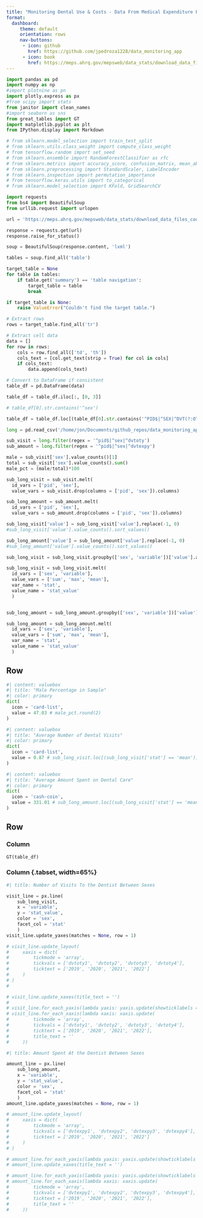 ```yaml
---
title: "Monitoring Dental Use & Costs - Data From Medical Expenditure Panel Survey"
format:
  dashboard:
     theme: default
     orientation: rows
     nav-buttons:
      - icon: github
        href: https://github.com/jpedroza1228/data_monitoring_app
      - icon: book
        href: https://meps.ahrq.gov/mepsweb/data_stats/download_data_files_codebook.jsp?PUFId=H245&sortBy=Start
---
```


```python
import pandas as pd
import numpy as np
#import plotnine as pn
import plotly.express as px
#from scipy import stats
from janitor import clean_names
#import seaborn as sns
from great_tables import GT
import matplotlib.pyplot as plt
from IPython.display import Markdown

# from sklearn.model_selection import train_test_split
# from sklearn.utils.class_weight import compute_class_weight
# from tensorflow.random import set_seed
# from sklearn.ensemble import RandomForestClassifier as rfc
# from sklearn.metrics import accuracy_score, confusion_matrix, mean_absolute_error
# from sklearn.preprocessing import StandardScaler, LabelEncoder
# from sklearn.inspection import permutation_importance
# from tensorflow.keras.utils import to_categorical
# from sklearn.model_selection import KFold, GridSearchCV
```

```python

import requests
from bs4 import BeautifulSoup
from urllib.request import urlopen

url = 'https://meps.ahrq.gov/mepsweb/data_stats/download_data_files_codebook.jsp?PUFId=H245&sortBy=Start'

response = requests.get(url)
response.raise_for_status() 

soup = BeautifulSoup(response.content, 'lxml')

tables = soup.find_all('table')

target_table = None
for table in tables:
    if table.get('summary') == 'table navigation':
        target_table = table
        break

if target_table is None:
    raise ValueError("Couldn't find the target table.")

# Extract rows
rows = target_table.find_all('tr')

# Extract cell data
data = []
for row in rows:
    cols = row.find_all(['td', 'th'])
    cols_text = [col.get_text(strip = True) for col in cols]
    if cols_text:
        data.append(cols_text)

# Convert to DataFrame if consistent
table_df = pd.DataFrame(data)

table_df = table_df.iloc[:, [0, 3]]

# table_df[0].str.contains('^sex')

table_df = table_df.loc[(table_df[0].str.contains('^PID$|^SEX|^DVT(?:OTY|EXPY)'))]

```

```python
long = pd.read_csv('/home/jon/Documents/github_repos/data_monitoring_app/panel24_long_data.csv').clean_names(case_type = 'snake')

sub_visit = long.filter(regex = '^pid$|^sex|^dvtoty')
sub_amount = long.filter(regex = '^pid$|^sex|^dvtexpy')

male = sub_visit['sex'].value_counts()[1]
total = sub_visit['sex'].value_counts().sum()
male_pct = (male/total)*100

sub_long_visit = sub_visit.melt(
  id_vars = ['pid', 'sex'],
  value_vars = sub_visit.drop(columns = ['pid', 'sex']).columns)

sub_long_amount = sub_amount.melt(
  id_vars = ['pid', 'sex'],
  value_vars = sub_amount.drop(columns = ['pid', 'sex']).columns)

sub_long_visit['value'] = sub_long_visit['value'].replace(-1, 0)
#sub_long_visit['value'].value_counts().sort_values()

sub_long_amount['value'] = sub_long_amount['value'].replace(-1, 0)
#sub_long_amount['value'].value_counts().sort_values()

sub_long_visit = sub_long_visit.groupby(['sex', 'variable'])['value'].agg(['sum', 'max', 'mean']).reset_index()

sub_long_visit = sub_long_visit.melt(
  id_vars = ['sex', 'variable'], 
  value_vars = ['sum', 'max', 'mean'],
  var_name = 'stat',
  value_name = 'stat_value'
  )


sub_long_amount = sub_long_amount.groupby(['sex', 'variable'])['value'].agg(['sum', 'max', 'mean']).reset_index()

sub_long_amount = sub_long_amount.melt(
  id_vars = ['sex', 'variable'], 
  value_vars = ['sum', 'max', 'mean'],
  var_name = 'stat',
  value_name = 'stat_value'
  )

```

## Row

```python
#| content: valuebox
#| title: "Male Percentage in Sample"
#| color: primary
dict(
  icon = 'card-list',
  value = 47.03 # male_pct.round(2)
)
```

```python
#| content: valuebox
#| title: "Average Number of Dental Visits"
#| color: primary
dict(
  icon = 'card-list',
  value = 0.87 # sub_long_visit.loc[(sub_long_visit['stat'] == 'mean')]['stat_value'].mean().round(2)
)
```

```python
#| content: valuebox
#| title: "Average Amount Spent on Dental Care"
#| color: primary
dict(
  icon = 'cash-coin',
  value = 331.01 # sub_long_amount.loc[(sub_long_visit['stat'] == 'mean')]['stat_value'].mean().round(2)
)
```

## Row 

### Column {width=35%}

```python
GT(table_df)
```

### Column {.tabset, width=65%}

```python
#| title: Number of Visits To the Dentist Between Sexes

visit_line = px.line(
    sub_long_visit, 
    x = 'variable', 
    y = 'stat_value',
    color = 'sex',
    facet_col = 'stat'
    )
visit_line.update_yaxes(matches = None, row = 1)

# visit_line.update_layout(
#     xaxis = dict(
#         tickmode = 'array',
#         tickvals = ['dvtoty1', 'dvtoty2', 'dvtoty3', 'dvtoty4'],
#         ticktext = ['2019', '2020', '2021', '2022']
#     )
# )
# 

# visit_line.update_xaxes(title_text = '')
# 
# visit_line.for_each_yaxis(lambda yaxis: yaxis.update(showticklabels = True, matches = None))
# visit_line.for_each_xaxis(lambda xaxis: xaxis.update(
#         tickmode = 'array',
#         tickvals = ['dvtoty1', 'dvtoty2', 'dvtoty3', 'dvtoty4'],
#         ticktext = ['2019', '2020', '2021', '2022'],
#         title_text = ''
#     ))
```

```python
#| title: Amount Spent At the Dentist Between Sexes

amount_line = px.line(
    sub_long_amount, 
    x = 'variable', 
    y = 'stat_value',
    color = 'sex',
    facet_col = 'stat'
    )
amount_line.update_yaxes(matches = None, row = 1)

# amount_line.update_layout(
#     xaxis = dict(
#         tickmode = 'array',
#         tickvals = ['dvtexpy1', 'dvtexpy2', 'dvtexpy3', 'dvtexpy4'],
#         ticktext = ['2019', '2020', '2021', '2022']
#     )
# )

# amount_line.for_each_yaxis(lambda yaxis: yaxis.update(showticklabels = True))
# amount_line.update_xaxes(title_text = '')

# amount_line.for_each_yaxis(lambda yaxis: yaxis.update(showticklabels = True, matches = None))
# amount_line.for_each_xaxis(lambda xaxis: xaxis.update(
#         tickmode = 'array',
#         tickvals = ['dvtexpy1', 'dvtexpy2', 'dvtexpy3', 'dvtexpy4'],
#         ticktext = ['2019', '2020', '2021', '2022'],
#         title_text = ''
#     ))
```
